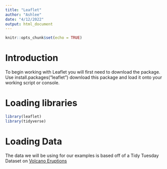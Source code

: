 ```yaml
---
title: "Leaflet"
author: "Ashlee"
date: "4/12/2022"
output: html_document
---
```


```r
knitr::opts_chunk$set(echo = TRUE)
```

# Introduction 
To begin working with Leaflet you will first need to download the package. Use install.packages("leaflet") download this package and load it onto your working script or console. 

# Loading libraries 
```r
library(leaflet)
library(tidyverse)
```


# Loading Data 
The data we will be using for our examples is based off of a Tidy Tuesday Dataset on [Volcano Eruptions](https://github.com/rfordatascience/tidytuesday/blob/master/data/2020/2020-05-12/readme.md)

